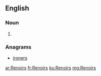 ==English==

===Noun===
{{head|en|plural}}

# {{plural of|Renoir|lang=en}}

===Anagrams===
* [[ironers#English|ironers]]

[[ar:Renoirs]]
[[fr:Renoirs]]
[[ku:Renoirs]]
[[mg:Renoirs]]